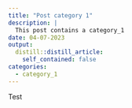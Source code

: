 ```yaml
---
title: "Post category 1"
description: |
  This post contains a category_1
date: 04-07-2023
output:
  distill::distill_article:
    self_contained: false
categories:
  - category_1
---
```


Test




